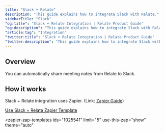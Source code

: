 ```yaml
---
title: "Slack + Relate"
description: "This guide explains how to integrate Slack with Relate."
sidebarTitle: "Slack"
"og:title": "Slack + Relate Integration | Relate Product Guide"
"og:description": "This guide explains how to integrate Slack with Relate."
"article:tag": "Integration"
"twitter:title": "Slack + Relate Integration | Relate Product Guide"
"twitter:description": "This guide explains how to integrate Slack with Relate."
---
```


## Overview

You can automatically share meeting notes from Relate to Slack.

## How it works

Slack + Relate integration uses Zapier. (Link: [Zapier Guide](/setup/zapier-integration/what-is-zapier))

[Use Slack + Relate Zapier Template](https://zapier.com/app/editor/template/1025541)

<zapier-zap-templates
  ids="1025541"
  limit="5"
  use-this-zap="show"
  theme="auto"
></zapier-zap-templates>
